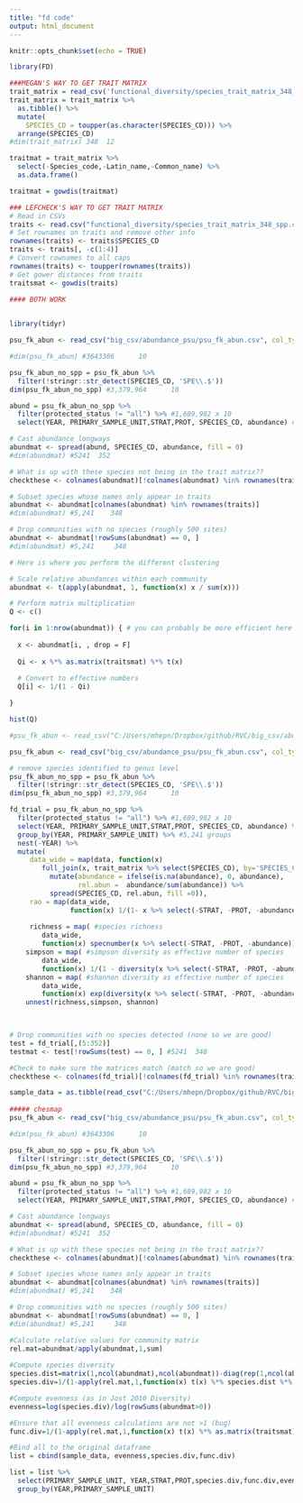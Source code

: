 ```yaml
---
title: "fd code"
output: html_document
---
```


```r
knitr::opts_chunk$set(echo = TRUE)
```

```r
library(FD)

###MEGAN'S WAY TO GET TRAIT MATRIX 
trait_matrix = read_csv('functional_diversity/species_trait_matrix_348_spp.csv')
trait_matrix = trait_matrix %>%
  as.tibble() %>%
  mutate(
    SPECIES_CD = toupper(as.character(SPECIES_CD))) %>% 
  arrange(SPECIES_CD)
#dim(trait_matrix) 348  12

traitmat = trait_matrix %>%
  select(-Species_code,-Latin_name,-Common_name) %>%
  as.data.frame()

traitmat = gowdis(traitmat)

### LEFCHECK'S WAY TO GET TRAIT MATRIX 
# Read in CSVs
traits <- read.csv("functional_diversity/species_trait_matrix_348_spp.csv")
# Set rownames on traits and remove other info
rownames(traits) <- traits$SPECIES_CD
traits <- traits[, -c(1:4)]
# Convert rownames to all caps
rownames(traits) <- toupper(rownames(traits))
# Get gower distances from traits
traitsmat <- gowdis(traits)

#### BOTH WORK 
  
```

```r

library(tidyr)

psu_fk_abun <- read_csv("big_csv/abundance_psu/psu_fk_abun.csv", col_types = cols(protected_status = col_character())) #3,643,306*10

#dim(psu_fk_abun) #3643306      10

psu_fk_abun_no_spp = psu_fk_abun %>%
  filter(!stringr::str_detect(SPECIES_CD, 'SPE\\.$'))  
dim(psu_fk_abun_no_spp) #3,379,964      10

abund = psu_fk_abun_no_spp %>% 
  filter(protected_status != "all") %>% #1,689,982 x 10
  select(YEAR, PRIMARY_SAMPLE_UNIT,STRAT,PROT, SPECIES_CD, abundance) #1,689,982 * 6

# Cast abundance longways
abundmat <- spread(abund, SPECIES_CD, abundance, fill = 0)
#dim(abundmat) #5241  352

# What is up with these species not being in the trait matrix??
checkthese <- colnames(abundmat)[!colnames(abundmat) %in% rownames(traits)]

# Subset species whose names only appear in traits
abundmat <- abundmat[colnames(abundmat) %in% rownames(traits)] 
#dim(abundmat) #5,241    348

# Drop communities with no species (roughly 500 sites)
abundmat <- abundmat[!rowSums(abundmat) == 0, ] 
#dim(abundmat) #5,241     348

# Here is where you perform the different clustering

# Scale relative abundances within each community
abundmat <- t(apply(abundmat, 1, function(x) x / sum(x)))

# Perform matrix multiplication
Q <- c()

for(i in 1:nrow(abundmat)) { # you can probably be more efficient here but apply was being a jerk
  
  x <- abundmat[i, , drop = F]
  
  Qi <- x %*% as.matrix(traitsmat) %*% t(x)
  
  # Convert to effective numbers
  Q[i] <- 1/(1 - Qi)

}

hist(Q)

```


```r

#psu_fk_abun <- read_csv("C:/Users/mhepn/Dropbox/github/RVC/big_csv/abundance_psu/psu_fk_abun.csv", col_types = cols(protected_status = col_character())) #3,643,306      10

psu_fk_abun <- read_csv("big_csv/abundance_psu/psu_fk_abun.csv", col_types = cols(protected_status = col_character())) #3,643,306*10

# remove species identified to genus level 
psu_fk_abun_no_spp = psu_fk_abun %>%
  filter(!stringr::str_detect(SPECIES_CD, 'SPE\\.$'))  
dim(psu_fk_abun_no_spp) #3,379,964      10

fd_trial = psu_fk_abun_no_spp %>% 
  filter(protected_status != "all") %>% #1,689,982 x 10
  select(YEAR, PRIMARY_SAMPLE_UNIT,STRAT,PROT, SPECIES_CD, abundance) %>% #1,689,982 * 6
  group_by(YEAR, PRIMARY_SAMPLE_UNIT) %>% #5,241 groups 
  nest(-YEAR) %>%  
  mutate(
     data_wide = map(data, function(x) 
        full_join(x, trait_matrix %>% select(SPECIES_CD), by='SPECIES_CD') %>%
          mutate(abundance = ifelse(is.na(abundance), 0, abundance),
                 rel.abun =  abundance/sum(abundance)) %>% 
          spread(SPECIES_CD, rel.abun, fill =0)),
     rao = map(data_wide,
               function(x) 1/(1- x %>% select(-STRAT, -PROT, -abundance) %*% as.matrix(traitsmat) %*% t(x))))
     
     richness = map( #species richness
        data_wide, 
        function(x) specnumber(x %>% select(-STRAT, -PROT, -abundance))),
    simpson = map( #simpson diversity as effective number of species 
        data_wide,
        function(x) 1/(1 - diversity(x %>% select(-STRAT, -PROT, -abundance), index = 'simpson'))),
    shannon = map( #shannon diversity as effective number of species 
        data_wide, 
        function(x) exp(diversity(x %>% select(-STRAT, -PROT, -abundance), index = 'shannon')))) %>% 
    unnest(richness,simpson, shannon)


     
# Drop communities with no species detected (none so we are good)
test = fd_trial[,(5:352)]
testmat <- test[!rowSums(test) == 0, ] #5241  348

#Check to make sure the matrices match (match so we are good)  
checkthese <- colnames(fd_trial)[!colnames(fd_trial) %in% rownames(traits)]

```
```r

sample_data = as.tibble(read_csv("C:/Users/mhepn/Dropbox/github/RVC/big_csv/sample_data/FK/sample_data_all_years.csv"))
                        
##### chesmap 
psu_fk_abun <- read_csv("big_csv/abundance_psu/psu_fk_abun.csv", col_types = cols(protected_status = col_character())) #3,643,306*10

#dim(psu_fk_abun) #3643306      10

psu_fk_abun_no_spp = psu_fk_abun %>%
  filter(!stringr::str_detect(SPECIES_CD, 'SPE\\.$'))  
dim(psu_fk_abun_no_spp) #3,379,964      10

abund = psu_fk_abun_no_spp %>% 
  filter(protected_status != "all") %>% #1,689,982 x 10
  select(YEAR, PRIMARY_SAMPLE_UNIT,STRAT,PROT, SPECIES_CD, abundance) #1,689,982 * 6

# Cast abundance longways
abundmat <- spread(abund, SPECIES_CD, abundance, fill = 0)
#dim(abundmat) #5241  352

# What is up with these species not being in the trait matrix??
checkthese <- colnames(abundmat)[!colnames(abundmat) %in% rownames(traits)]

# Subset species whose names only appear in traits
abundmat <- abundmat[colnames(abundmat) %in% rownames(traits)] 
#dim(abundmat) #5,241    348

# Drop communities with no species (roughly 500 sites)
abundmat <- abundmat[!rowSums(abundmat) == 0, ] 
#dim(abundmat) #5,241     348

#Calculate relative values for community matrix
rel.mat=abundmat/apply(abundmat,1,sum)
  
#Compute species diversity
species.dist=matrix(1,ncol(abundmat),ncol(abundmat))-diag(rep(1,ncol(abundmat))) 
species.div=1/(1-apply(rel.mat,1,function(x) t(x) %*% species.dist %*% x))

#Compute evenness (as in Jost 2010 Diversity)
evenness=log(species.div)/log(rowSums(abundmat>0))

#Ensure that all evenness calculations are not >1 (bug)
func.div=1/(1-apply(rel.mat,1,function(x) t(x) %*% as.matrix(traitsmat) %*% x))

#Bind all to the original dataframe
list = cbind(sample_data, evenness,species.div,func.div)

list = list %>%
  select(PRIMARY_SAMPLE_UNIT, YEAR,STRAT,PROT,species.div,func.div,evenness) %>%
  group_by(YEAR,PRIMARY_SAMPLE_UNIT)

```


